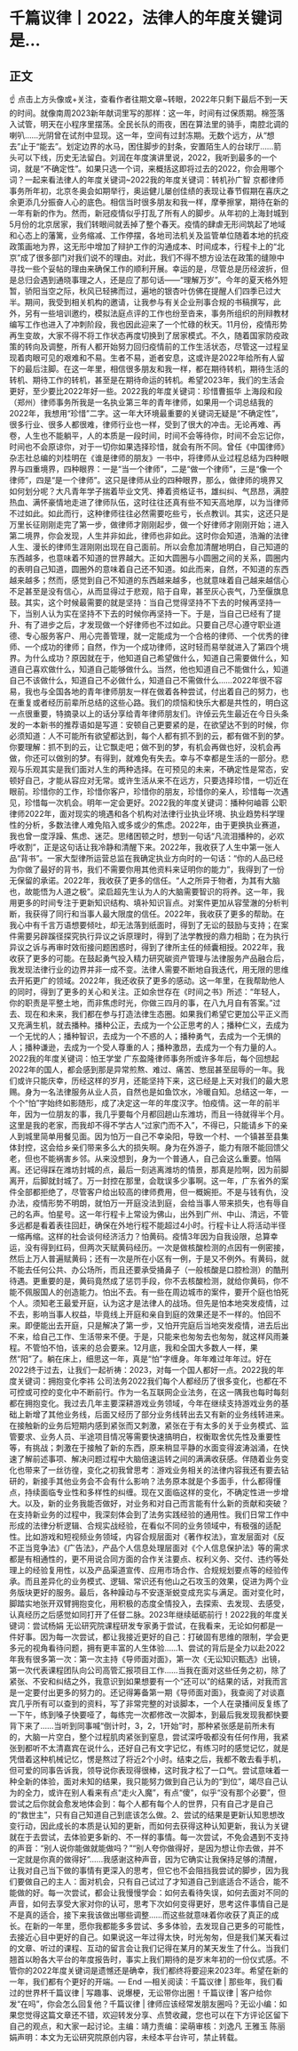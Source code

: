 # 千篇议律丨2022，法律人的年度关键词是…
## 正文
☝ 点击上方头像或+关注，查看作者往期文章~转眼，2022年只剩下最后不到一天的时间。就像南周2023新年献词里写的那样：这一年，时间有过保质期。棉签落入试管，明天在小程序里摆荡。全民长队的雨夜，困在算法里的骑手，南腔北调的喇叭……光阴曾在试剂中显现。这一年，空间有过封冻期。无数个远方，从“想去”止于“能去”。划定边界的水马，困住脚步的封条，安置陌生人的台球厅……箭头可以下线，历史无法留白。刘润在年度演讲里说，2022，我听到最多的一个词，就是“不确定性”。如果只选一个词，来概括这即将过去的2022，你会用哪个词？一起来看法律人的年度关键词~2022我的年度关键词：转机孙广智 京都律师事务所年初，北京冬奥会如期举行，奥运健儿屡创佳绩的表现让春节假期在喜庆之余更添几分振奋人心的底色。相信当时很多朋友和我一样，摩拳擦掌，期待在新的一年有新的作为。然而，新冠疫情似乎打乱了所有人的脚步。从年初的上海封城到5月份的北京居家，我们转眼间就丢掉了整个春天。疫情的肆虐无形间筑起了地域和心态上的藩篱，业务缩减、工作停摆，各地司法机关及监管单位随着本地的抗疫政策画地为界，这无形中增加了辩护工作的沟通成本、时间成本，行程卡上的“北京”成了很多部门对我们说不的理由。对此，我们不得不想方设法在政策的缝隙中寻找一些个妥帖的理由来确保工作的顺利开展。幸运的是，尽管总是历经波折，但是总归会遇到通晓事理之人，还是应了那句话——“理解万岁”。今年的夏天格外短暂，骄阳当空之际，秋风已轻拂而过，遍地的银杏叶仿佛在提醒人们四季已过大半。期间，我受到相关机构的邀请，让我参与有关企业刑事合规的书稿撰写，此外，另有一些培训邀约，模拟法庭点评的工作也纷至沓来，事务所组织的刑辩教材编写工作也进入了冲刺阶段，我也因此迎来了一个忙碌的秋天。11月份，疫情形势再生变故，大家不得不将工作状态再度切换到了居家模式。不久，随着国家防疫政策的转向及调整，所有人都开始努力回归疫情前的工作生活状态，尽管这一过程呈现着肉眼可见的艰难和不易。生者不易，逝者安息，这或许是2022年给所有人留下的最后注脚。在这一年里，相信很多朋友和我一样，都在期待转机，期待生活的转机、期待工作的转机，甚至是在期待命运的转机。希望2023年，我们的生活会更好，至少要比2022年好一些。2022我的年度关键词：珍惜曹振华 上海段和段（郑州）律师事务所我是一名执业第三年的青年律师，如果用一个词总结我的2022年，我想用“珍惜”二字。这一年大环境最重要的关键词无疑是“不确定性”，很多行业、很多人都很难，律师行业也一样，受到了很大的冲击。无论再难、再卷，人生也不能躺平，人的本质是一段时间，时间不会等待你，时间不会忘记你，时间也不会原谅你，对于一切你如果选择珍惜，就会有所不同。曾任《中国律师》杂志社总编的刘桂明在《谁是律师的朋友》一书中，将律师从业过程总结为四种眼界与四重境界，四种眼界：一是“当一个律师”，二是“做一个律师”，三是“像一个律师”，四是“是一个律师”。这只是律师从业的四种眼界，那么，做律师的境界又如何划分呢？大凡青年学子揣着毕业文凭、捧着资格证书，雄纠纠、气昂昂，满腔热血、满怀豪情地走进了律师队伍，这时往往还真有些不知天高地厚，以为当律师不过如此。如此而行，这种律师往往必然需要吃些亏，长点教训。其实，这还只是万里长征刚刚走完了第一步，做律师才刚刚起步，做一个好律师才刚刚开始；进入第二境界，你会发现，人生并非如此，律师也非如此。这时你会知道，浩瀚的法律人生、漫长的律师生涯刚刚出现在自己面前。所以会愈加清醒地明白，自己知道的东西越多，也意味着不知道的世界越大。正如大圆圈与小圆圈之间的关系，圆圈内的表明自己知道，圆圈外的意味着自己还不知道。如此而来，自然，不知道的东西越来越多；然而，感觉到自己不知道的东西越来越多，也就意味着自己越来越信心不足甚至是没有信心，从而显得过于悲观，陷于自卑，甚至灰心丧气，乃至偃旗息鼓。其实，这个时候最需要的就是坚持：当自己觉得坚持不下去的时候再坚持一下，当别人认为实在坚持不下去的时候你再坚持一下。于是，当自己已经有了提升、有了进步之后，才发现做一个好律师也不过如此。只要自己尽心遵守职业道德、专心服务客户、用心完善管理，就一定能成为一个合格的律师、一个优秀的律师、一个成功的律师；自然，作为一个成功律师，这时轻而易举就进入了第四个境界。为什么成功？原因就在于，他知道自己希望做什么，知道自己需要做什么，知道自己喜欢做什么，知道自己能够做什么。当然，他也知道自己不能做什么，知道自己不该做什么，知道自己不必做什么，知道自己不需做什么……2022年很不容易，我也与全国各地的青年律师朋友一样在做着各种尝试，付出着自己的努力，也在重复或者经历前辈所总结的这些心路。我们的烦恼和快乐大都是共性的，明白这一点很重要，特摘录以上的话分享给青年律师朋友们。许倬云先生最近在今日头条发的一本新书的推荐语如是写道：安顿自己更要紧的是，在欲望达不到的时候，你必须知道：人不可能所有欲望都达到，每个人都有抓不到的云，都有做不到的梦。你要理解：抓不到的云，让它飘走吧；做不到的梦，有机会再做也好，没机会再做，你还可以做别的梦。有得到，就难免有失去。幸与不幸都是生活的一部分。悲观与乐观其实是我们面对人生的两种选择。在可预见的未来，不确定性是常态，安顿好自己，才能从容应对无常。或许生活从来不在远方，只要选择珍惜，一切近在眼前。珍惜你的工作，珍惜你客户，珍惜你的朋友，珍惜你的亲人，珍惜每一次遇见，珍惜每一次机会。明年一定会更好。2022我的年度关键词：播种何岫蓉 公职律师2022年，面对现实的境遇和各个机构对法律行业执业环境、执业趋势科学理性的分析，多数法律人难免陷入或多或少的焦虑。2022年，由于更换执业赛道，我也曾一度浮躁、焦虑、迷茫。思绪困顿之时，想到一句话“凡流泪播种的，必欢呼收割”，正是这句话让我冷静和清醒下来。2022年，我收获了人生中第一张人品“背书”。一家大型律所运营总监在我确定执业方向时的一句话：“你的人品已经为你做了最好的背书，我们不需要你用其他资料来证明你的能力”，我得到了一份无保留的承诺。2022年，我收获了更多的信任。“人之所异于物者，为其有大脑也，故能悟为人道之极”。梁启超先生认为人的大脑需要智识的将养。这一年，我用更多的时间专注于更新知识结构、填补知识盲点。对案件更加从容莹澈的分析判断，我获得了同行和当事人最大限度的信任。2022年，我收获了更多的帮助。在我心中有千言万语想要倾吐，却无法落到纸面时，得到了无讼的鼓励与支持；在案件需要另辟蹊径探究执行异议之诉原理时，得到了法学教授的鼎力相助；在为执行异议之诉与再审时效衔接问题困惑时，得到了律所主任的倾囊相授。2022年，我收获了更多的可能。在鼓起勇气投入精力研究碳资产管理与法律服务产品融合后，我发现法律行业的边界并非一成不变。法律人需要不断地自我迭代，用无限的思维去开拓更广的领域。2022年，我还收获了更多的感动。这一年里，在我帮助他人的同时，得到了更多的关心和关注。正如余世存在《时间之书》所述：“年轻人，你的职责是平整土地，而非焦虑时光，你做三四月的事，在八九月自有答案。”过去、现在和未来，我们都在参与打造法律生态圈。如果我们希望它更加公平正义而又充满生机，就去播种。播种公正，去成为一个公正思考的人；播种仁义，去成为一个无忧的人；播种智识，去成为一个不惑的人；播种勇气，去成为一个无惧的人；播种谦逊，去成为一个受人尊重的人；播种激昂，去成为一个有力量的人。2022我的年度关键词：怕王学堂 广东盈隆律师事务所或许多年后，每个回想起2022年的国人，都会感到那是异常煎熬、难过、痛苦、憋屈甚至屈辱的一年。我们或许只能庆幸，历经这样的岁月，还能坚持下来，这已经是上天对我们的最大恩赐。身为一名法律服务从业人员，自然也是如鱼饮水，冷暖自知。总结这一年，一个个“怕”字始终如影随形，成了决定这一年的年度汉字。怕疫情。这一年的前半年，因为一位朋友的事，我几乎要每个月都回趟山东潍坊，而且一待就得半个月。这里是我的老家，而我却不得不学古人“过家门而不入”，不得已，只能请乡下的亲人到城里简单用餐见面。因为怕万一自己不幸染阳，导致一个村、一个镇甚至县集体封控，这会给乡亲们带来多么大的损失啊。身为在外游子，能力有限不能回馈父老，但也不能祸害乡邻。从来没想到，身为一个普通人，自己会这么重要。怕隔离。还记得踩在潍坊封城的点，最后一刻逃离潍坊的情景，那真是险啊，因为前脚离开，后脚就封城了。万一封控在那里，会耽误多少事啊。这一年，广东省外的案件全部都拒绝了，尽管客户给出较高的律师费用，但一概婉拒。不是与钱有仇，没办法，疫情形势不明朗，就怕万一开庭没法到庭，会给当事人带来损失，也有辱自己的名声。怕星号。这一年行程卡上常设为佛山，出外到广州、中山、清远，不管多远都是看着表往回赶，确保在外地行程不能超过4小时。行程卡让人将活动半径一缩再缩。这样的社会谈何经济活力？怕黄码。疫情3年因为自我设限，总算幸运，没有得到红码，但两次天赋黄码经历。一次是做核酸检测的点因有一例密接，然后上万人普遍赋黄码；还有一次是所在小区有一例，于是又不例外。有黄码，就不能去任何公共、办公场所，而且还要承受捅鼻子（一般核酸是口腔检测）的酷刑待遇。更重要的是，黄码竟然成了惩罚手段，你不去核酸检测，就给你黄码，你不能不佩服国人的创造能力。怕出不去。有一些在周边城市的案件，要开个庭也怕死个人。须知老王最爱开庭，认为这才是法律人的战场。但先是怕本地突发疫情，过不去，影响当事人权益，毕竟线上开庭和亲自到庭的效果还是不一样的。怕回不来。即便能出去开庭，只是解决了第一步，又怕开完庭后当地突发疫情，进去后出不来，给自己工作、生活带来不便。于是，只能来也匆匆去也匆匆，就这样风雨兼程。不管怕不怕，该来的总会要来。12月底，我和全国大多数人一样，果然“阳”了。躺在床上，细思这一年，真是“怕”字缠身。年年难过年年过。好在2022终于过去，让我们一起祈祷：2023，对每一个国人都好一点。2022我的年度关键词：拥抱变化李祎 公司法务2022我们每个人都经历了很多变化，也都在不可控或可控的变化中不断前行。作为一名互联网企业法务，在这一隅我也每时每刻都在拥抱变化。我过去几年主要深耕游戏业务领域，今年在继续支持游戏业务的基础上新增了其他业务线，后面又经历了部分业务线转出去又有新的业务线转进来。在接触新的业务后短期内感到紧张而又刺激，紧张在于有太多的关于业务模式、监管要求、业务人员、半途项目情况等需要快速搞明白，权衡取舍优先性及重要性等，有挑战；刺激在于接触了新的东西，原来稍显平静的水面变得波涛汹涌，在快速了解前述事项、解决问题过程中大脑倍速运转之间的满满收获感。伴随着业务变化也带来了一丝彷徨，变化之初我曾思考：游戏业务相关的法律内容我还有要去钻研的，新接手其他业务会不会有什么影响？法务原本就是个多面手，什么都得懂点，持续面临专业性和多样性的纠缠。现在又面临这样的变化，不确定性进一步增大。以及，新的业务我能否做好，对业务和对自己而言能有什么新的贡献和突破？在支持新业务的过程中，我深刻体会到了法务实践经验的通用性。我们日常工作中形成的法律分析逻辑、合规实战经验，在看似不同的业务领域中，有极强的适配性。比如游戏和短视频业务领域，内容合规层面对《著作权法》，宣发层面对《反不正当竞争法》《广告法》，产品个人信息处理层面对《个人信息保护法》等的需求都是有相通性的，更不用说合同方面的合作关注要点、权利义务、交付、违约等处理上的经验复用性，以及产品渠道宣传、应用市场合作、合规规划要点等的经验传承。而且差异化的业务模式、逻辑、常识还有他山之石攻玉的效果，促进为两个业务版块更好的服务。最后，各种躁动与不安逐渐蜕变成充实与满足。面对变化时，脚踏实地张开双臂拥抱变化，用积极的态度全情投入，去探索、去发现、去感受，认真经历之后感觉如同打开了任督二脉。2023年继续砥砺前行！2022我的年度关键词：尝试杨娟 无讼研究院课程研发专家勇于尝试，在我看来，无论如何都是一件好事。因为每一次尝试，都让我接近更好的自己：打破固有思维的限制，学会更多元的视角看待问题，拥有更丰富的人生体验……1、尝试的背后是全力以赴2022年我有很多第一次：第一次主持《导师面对面》，第一次《无讼知识甄选》出镜，第一次代表课程团队向公司高管汇报项目工作……当我在面对这些任务之初，除了紧张、不安和纠结之外，我意识到如果想要有一个“还可以”的结果的话，对我而言是一定要付出更多的努力的。还记得筹备第一期《导师面对面》，我查阅了对谈嘉宾几乎所有可以查到的资料，写了非常完整的对谈脚本，一个人在录播间反复练了一下午，练到嗓子快要哑了，每练完一次都修改一次脚本，到最后我发现我都快要背下来了……当听到同事喊“倒计时，3，2，1开始”时，那种紧张感是前所未有的，大脑一片空白，整个过程肌肉紧张到窒息，尝试深呼吸都没有任何作用，我紧张到都听不太清嘉宾在说什么，还好自己有文字记忆，有练习时的感觉记忆，就是凭借着这种机械记忆，愣是熬过了将近2个小时。结束之后，我都不敢去看手机，但可爱的同事告诉我，领导说你表现得很棒，这时我才松了一口气。尝试意味着一种全新的体验，面对未知的结果，我只能努力做到自己认为的“到位”，竭尽自己认为的全力，或许在别人看来有点“走火入魔”，有点“傻”，似乎“没有那个必要”，但尝试之后你就会愈发地体会到：每个人都有每个人的世界，只有自己才是自己的“救世主”，只有自己知道自己到底该怎么做。2、尝试的结果是更新认知思想改变行动，因此成长的本质是认知的更新，而如何去获得这种认知更新，我认为关键就在于去尝试，去体验更多新的、不一样的事情。每一次尝试，不免会遇到不支持的声音：“别人说你能做就能做吗？”“别人夸你做得好，是因为想让你去做，并不一定就是你真的做得好”……我感谢这种声音，因为它确实让我保持足够的清醒，让我对自己当下做的事情有更深入的思考，但它也不会阻挡我尝试的脚步，因为我们要做自己的主人：面对机会，只有自己试过了才知道自己到底适合不适合，能不能做的好。每一次尝试，都会让我慢慢学会：如何去看待失误，如何去面对不同的声音，如何去享受大家对你的认可，思考下次如何变得更好，思考这件事情自己是不是真的适合，接下来我该做出哪些调整……而这些就意味着你收获了真正的成长。在新的一年里，愿你我都能多多尝试、多多体验，去发现自己更多的可能性，去接近心目中更好的自己。如果说这一年过得太快，时光匆匆，但是我们某天看过的文章、听过的课程、互动的留言会让我们记得在某月的某天发生了什么。当我们翘首以盼各大平台的年度报告时，事实上我们期待的是岁末年初的一份仪式感。不管你的2022年度关键词是遗憾还是确幸，我们都终将要迎来2023年。希望在新的一年，我们都有个更好的开端。— End —相关阅读：千篇议律 | 那些年，我们看过的世界杯千篇议律 | 写趣事、说爆梗，无讼带你出圈！千篇议律 | 客户给你发“在吗”，你会怎么回复他？千篇议律 | 律师应该经常发朋友圈吗？无讼小编：如果您觉得这篇文章还不错，欢迎转发分享、点赞收藏，您也可以在下方评论区留下自己的观点，和大家一起讨论。主编：靖力责编：梁萌审核：刘逸凡 王雅玉 陈丽娟声明：本文为无讼研究院原创内容，未经本平台许可，禁止转载。